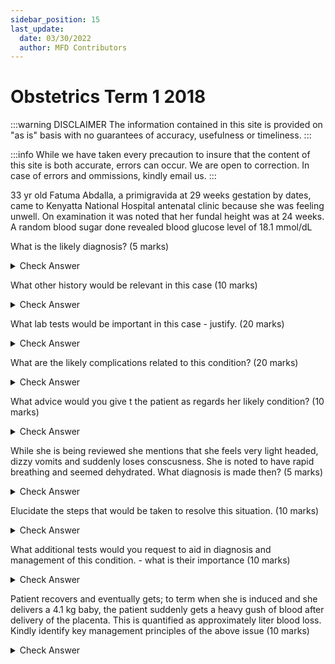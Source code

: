 ```yaml
---
sidebar_position: 15
last_update:
  date: 03/30/2022
  author: MFD Contributors
---
```


# Obstetrics Term 1 2018

:::warning DISCLAIMER
The information contained in this site is provided on "as is" basis with no guarantees of accuracy, usefulness or timeliness.
:::

:::info
While we have taken every precaution to insure that the content of this site is both accurate, errors can occur. We are open to correction. In case of errors and ommissions, kindly email us.
:::

33 yr old Fatuma Abdalla, a primigravida at 29 weeks gestation by dates, came to Kenyatta National Hospital antenatal clinic because she was feeling unwell. On examination it was noted that her fundal height was at 24 weeks. A random blood sugar done revealed blood glucose level of 18.1 mmol/dL

What is the likely diagnosis? (5 marks)

<details>
<summary>Check Answer</summary>

Para 0+0 g1 with fundal height discrepancy? Intrauterine growth restriciton and likely gestational diabetes/chronic diabetes

</details>

What other history would be relevant in this case (10 marks)

<details>
<summary>Check Answer</summary>

- Age
- Parity
- Quickening
- Antenatal clinic attendance
- History of twinning in the family
- Family history of diabetes
- Dietary history
- Prior obstetric delivery history.
- Weight
- Polydipsia,polyphagia,polyuria

</details>

What lab tests would be important in this case - justify. (20 marks)

<details>
<summary>Check Answer</summary>

- TBC - to check for infection, anemia
- FBS - to check state of her metabolism in relation to blood glucose levels
- Hba1c - help know how well blood sugar control has been over the past 3 months
- Lipid profile - to check on metabolic state of patient especially in relation to her blood sugars
- Antenatal profile - to ensure that the pregnancy is progressing well
- Obstetric ultrasound - to confirm the weight of fetus and to look for any aonormalities
- Urinalysis - check on effect of the elevated blood sugar on kidney function
- UECS - check on effect of the elevated blood sugar on kidney function
- Fundoscopy - look at retinopathy

</details>

What are the likely complications related to this condition? (20 marks)

<details>
<summary>Check Answer</summary>

- Fetal/Neonatal
- JUED
- Birth trauma - erbs palsy
- Jaundice
- Future risk of metabolic disease
- Prematurity
- Polycythemia
- Miscarriages
- JUGR
- Respiratory distress
- hypoglycemia
- Maternal
- Birth trauma
- Increased risk of operative deliveries
- Uterine rapture
- Hydramnios
- End organ damage - retinopathy, nephropathy
- Diabetes ketoacidosis

</details>

What advice would you give t the patient as regards her likely condition? (10 marks)

<details>
<summary>Check Answer</summary>

- Dietary management
- Exercise
- Delivery options - cs for macrosomic tabies to reduce birth trauma
- Use of medication in management of her blood sugars.
- Dangers signs must be elucidated - risk of diabetic ketoacidosis
- Use of multidisciplinary team to help with her management

</details>

While she is being reviewed she mentions that she feels very light headed, dizzy vomits and suddenly loses conscusness. She is noted to have rapid breathing and seemed dehydrated.
What diagnosis is made then? (5 marks)

<details>
<summary>Check Answer</summary>

Diabetic Ketoacidosis

</details>

Elucidate the steps that would be taken to resolve this situation. (10 marks)

<details>
<summary>Check Answer</summary>

- Call for help
- IV fuids
- Intensive insulin therapy
- Multidisciplinary team
- Dietary follow up

</details>

What additional tests would you request to aid in diagnosis and management of this condition. - what is their importance (10 marks)

<details>
<summary>Check Answer</summary>

- UEC - electrolyte balance and control
- Urinalysis - kidney function, hydration status, ketonuria
- Blood ketone levels - follow up and diagnosis
- BGA - acidosis
- TBC -to check for presence of infection - a trigger for the DiA

</details>

Patient recovers and eventually gets; to term when she is induced and she delivers a 4.1 kg baby, the patient suddenly gets a heavy gush of blood after delivery of the placenta. This is quantified as approximately liter blood loss.
Kindly identify key management principles of the above issue (10 marks)

<details>
<summary>Check Answer</summary>

Primary PPH likely secondary to Uterine atony
- Call for help
- Fixing 2 iv cannula large bore
- IV fluid
- Group and xmatch
- Catheterize
- Uterine massage
- Uterotonics
- Balloon tamponade
- If unremitting - surgical options including b lynch suture and hysterectomy.

</details>
